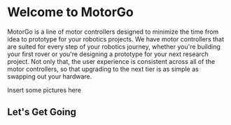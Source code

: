 
# Welcome to MotorGo

MotorGo is a line of motor controllers designed to minimize the time from idea to prototype for your robotics projects. We have motor controllers that are suited for every step of your robotics journey, whether you're building your first rover or you're designing a prototype for your next research project. Not only that, the user experience is consistent across all of the motor controllers, so that upgrading to the next tier is as simple as swapping out your hardware.

Insert some pictures here

## Let's Get Going

<Cards>
  <Cards.Card
    title="Plink 1"
    href="/motorgo_plink_1/"
    arrow
  />
  <Cards.Card
    title="Mini 1"
    href="/motorgo_mini_1/"
    arrow
  />
  <Cards.Card
    title="Core 1"
    href="/motorgo_core_1/"
    arrow
  />
</Cards>